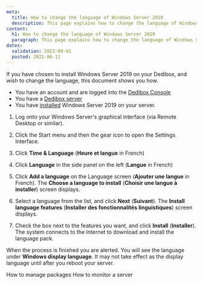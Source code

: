 ```yaml
---
meta:
  title: How to change the language of Windows Server 2019
  description: This page explains how to change the language of Windows Server 2019
content:
  h1: How to change the language of Windows Server 2019
  paragraph: This page explains how to change the language of Windows Server 2019
dates:
  validation: 2022-09-01
  posted: 2021-06-11
---
```


If you have chosen to install Windows Server 2019 on your Dedibox, and wish to change the language, this document shows you how.

<Message type="requirement">

  - You have an account and are logged into the [Dedibox Console](https://console.online.net)
  - You have a [Dedibox server](/dedibox/dedicated-servers/how-to/order-a-server)
  - You have [installed](/dedibox/dedicated-servers/how-to/install-a-server) Windows Server 2019 on your server.

</Message>

1. Log onto your Windows Server's graphical interface (via Remote Desktop or similar).

2. Click the Start menu and then the gear icon to open the Settings Interface.

3. Click **Time & Language** (**Heure et langue** in French)

4. Click **Language** in the side panel on the left (**Langue** in French)

5. Click **Add a language** on the Language screen (**Ajouter une langue** in French). The **Choose a language to install** (**Choisir une langue à installer**) screen displays.

6. Select a language from the list, and click **Next** (**Suivant**). The **Install language features** (**Installer des fonctionnalités linguistiques**) screen displays.

7. Check the box next to the features you want, and click **Install** (**Installer**). The system connects to the Internet to download and install the language pack. 

When the process is finished you are alerted. You will see the language under **Windows display language**. It may not take effect as the display language until after you reboot your server.

<Navigation title="See Also">
  <PreviousButton to="/dedibox/dedicated-servers/how-to/manage-packages/">How to manage packages</PreviousButton>
  <NextButton to="/dedibox/dedicated-servers/how-to/monitor-server/">How to monitor a server</NextButton>
</Navigation>

